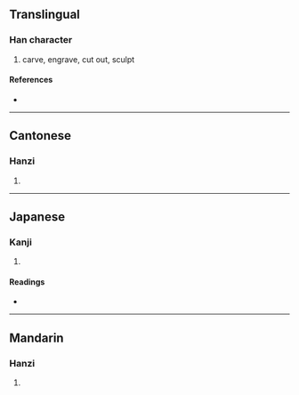 {{character info/new}}
==Translingual==

===Han character===
{{Han char|rn=96|rad=玉|as=09|sn=13|four=17132|canj=MGVNO|ids=⿰𤣩彖}}

# carve, engrave, cut out, sculpt

====References====
* {{Han ref|kx=0737.110|dkj=21113|dj=1148.140|hdz=21129.070|uh=7451|ud=29777|bh=DEB5|bd=57013}}

----

==Cantonese==

===Hanzi===
{{yue-hanzi|jyut=|y=syun6}}

# {{defn|lang=yue|sort=玉09}}

----

==Japanese==

===Kanji===
{{ja-kanji|grade=|rs=玉09}}

# {{defn|lang=ja|sort=玉09}}

====Readings====
* {{ja-readings|on=[[てん]] (ten), [[でん]] (den)|kun=[[うきぼり]] (ukibori)|nanori=}}

----

==Mandarin==

===Hanzi===
{{cmn-hanzi|pin=[[zhuàn]] ([[zhuan4]])|wg=chuan<sup>4</sup>}}

# {{defn|lang=cmn|sort=玉09}}